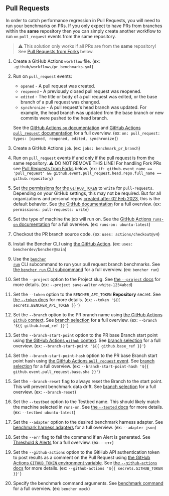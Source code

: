 
## Pull Requests

In order to catch performance regression in Pull Requests, you will need to run your benchmarks on PRs.
If you only expect to have PRs from branches within the **same** repository
then you can simply create another workflow to run `on` `pull_request` events from the same repository.

> ⚠️ This solution only works if all PRs are from the **same** repository!
> See [Pull Requests from Forks][pull requests from forks] below.

<PullRequestsCode />

1. Create a GitHub Actions `workflow` file.
   (ex: `.github/workflows/pr_benchmarks.yml`)
2. Run on `pull_request` events:
    - `opened` - A pull request was created.
    - `reopened` - A previously closed pull request was reopened.
    - `edited` - The title or body of a pull request was edited, or the base branch of a pull request was changed.
    - `synchronize` - A pull request's head branch was updated.
      For example, the head branch was updated from the base branch or new commits were pushed to the head branch.

   See the [GitHub Actions `on` documentation][github actions on]
   and [GitHub Actions `pull_request` documentation][github action pull_request] for a full overview.
   (ex: `on: pull_request: types: [opened, reopened, edited, synchronize]`)
3. Create a GitHub Actions `job`.
   (ex: `jobs: benchmark_pr_branch`)
4. Run on `pull_request` events if and only if the pull request is from the same repository.
   ⚠️ DO NOT REMOVE THIS LINE!
   For handling Fork PRs see [Pull Requests from Forks][pull requests from forks] below.
   (ex: `if: github.event_name == 'pull_request' && github.event.pull_request.head.repo.full_name == github.repository`)
5. Set [the permissions for the `GITHUB_TOKEN`][github token permissions]
   to `write` for `pull-requests`.
   Depending on your GitHub settings, this may not be required.
   But for all organizations and personal repos
   [created after 02 Feb 2023][github token read only],
   this is the default behavior.
   See [the GitHub documentation][github token permissions security]
   for a full overview.
   (ex: `permissions: pull-requests: write`)
6. Set the type of machine the job will run on.
   See the [GitHub Actions `runs-on` documentation][github actions runs-on]
   for a full overview.
   (ex: `runs-on: ubuntu-latest`)
7. Checkout the PR branch source code.
   (ex: `uses: actions/checkout@v4`)
8. Install the Bencher CLI using [the GitHub Action][bencher cli github action].
   (ex: `uses: bencherdev/bencher@main`)
9. Use the <code><a href="/docs/explanation/bencher-run/">bencher run</a></code> CLI subcommand
   to run your pull request branch benchmarks.
   See [the `bencher run` CLI subcommand][bencher run] for a full overview.
   (ex: `bencher run`)
10. Set the `--project` option to the Project slug.
    See [the `--project` docs][project option] for more details.
    (ex: `--project save-walter-white-1234abcd`)
11. Set the `--token` option to the `BENCHER_API_TOKEN` **Repository** secret.
    See [the `--token` docs][token option] for more details.
    (ex: `--token '${{ secrets.BENCHER_API_TOKEN }}'`)
12. Set the `--branch` option to the PR branch name using
    [the GitHub Actions `github` context][github actions context].
    See [branch selection][branch selection branch] for a full overview.
    (ex: `--branch '${{ github.head_ref }}'`)
13. Set the `--branch-start-point` option to the PR base Branch start point using
    [the GitHub Actions `github` context][github actions context].
    See [branch selection][branch selection start point] for a full overview.
    (ex: `--branch-start-point '${{ github.base_ref }}'`)
14. Set the `--branch-start-point-hash` option to the PR base Branch start point hash using
    [the GitHub Actions `pull_request` event][github action pull_request].
    See [branch selection][branch selection start point hash] for a full overview.
    (ex: `--branch-start-point-hash '${{ github.event.pull_request.base.sha }}'`)
15. Set the `--branch-reset` flag to always reset the Branch to the start point.
    This will prevent benchmark data drift.
    See [branch selection][branch selection branch reset] for a full overview.
    (ex: `--branch-reset`)
16. Set the `--testbed` option to the Testbed name.
    This should likely match the machine selected in `runs-on`.
    See [the `--tested` docs][testbed option] for more details.
    (ex: `--testbed ubuntu-latest`)
17. Set the `--adapter` option to the desired benchmark harness adapter.
    See [benchmark harness adapters][adapters] for a full overview.
    (ex: `--adapter json`)
18. Set the `--err` flag to fail the command if an Alert is generated.
    See [Threshold & Alerts][alerts] for a full overview.
    (ex: `--err`)
19. Set the `--github-actions` option to the GitHub API authentication token to post results as a comment on the Pull Request using
    [the GitHub Actions `GITHUB_TOKEN` environment variable][github token].
    See [the `--github-actions` docs][github actions option] for more details.
    (ex: `--github-actions '${{ secrets.GITHUB_TOKEN }}'`)
20. Specify the benchmark command arguments.
    See [benchmark command][command argument] for a full overview.
    (ex: `bencher mock`)

[github actions on]: https://docs.github.com/en/actions/using-workflows/workflow-syntax-for-github-actions#on
[github action pull_request]: https://docs.github.com/en/webhooks/webhook-events-and-payloads#pull_request
[github token permissions]: https://docs.github.com/en/actions/using-jobs/assigning-permissions-to-jobs#setting-the-github_token-permissions-for-a-specific-job
[github token read only]: https://github.blog/changelog/2023-02-02-github-actions-updating-the-default-github_token-permissions-to-read-only/
[github token permissions security]: https://docs.github.com/en/actions/security-guides/automatic-token-authentication#modifying-the-permissions-for-the-github_token
[github actions runs-on]: https://docs.github.com/en/actions/using-workflows/workflow-syntax-for-github-actions#jobsjob_idruns-on
[bencher cli github action]: https://github.com/marketplace/actions/bencher-cli
[github actions context]: https://docs.github.com/en/actions/learn-github-actions/contexts#github-context
[github token]: https://docs.github.com/en/actions/security-guides/automatic-token-authentication

[bencher run]: /docs/explanation/bencher-run/
[project option]: /docs/explanation/bencher-run/#--project-project
[token option]: /docs/explanation/bencher-run/#--token-token
[branch selection branch]: /docs/explanation/branch-selection/#--branch-branch
[branch selection start point]: /docs/explanation/branch-selection/#--branch-start-point-branch
[branch selection start point hash]: /docs/explanation/branch-selection/#--branch-start-point-hash-hash
[branch selection branch reset]: /docs/explanation/branch-selection/#--branch-reset
[testbed option]: /docs/explanation/bencher-run/#--testbed-testbed
[adapters]: /docs/explanation/adapters/
[alerts]: /docs/explanation/thresholds/#alerts
[github actions option]: /docs/explanation/bencher-run/#--github-actions-github_token
[command argument]: /docs/explanation/bencher-run/#benchmark-command

[pull requests from forks]: #pull-requests-from-forks
